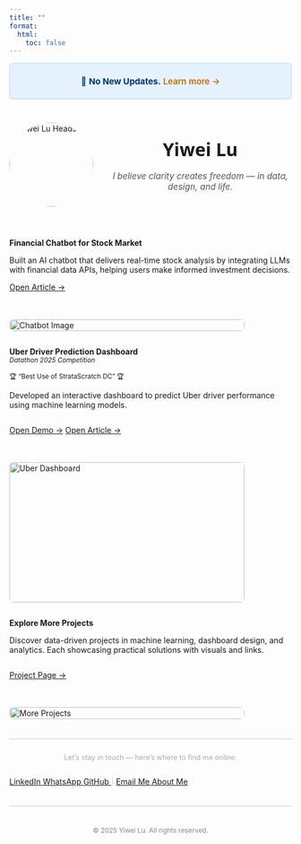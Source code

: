 ```yaml
---
title: ""
format:
  html: 
    toc: false
---
```


<!-- ✅ Announcement Bar -->
<div class="announcement-bar">
  📢 <strong> No New Updates. </strong>
  <a href="https://lywww88.github.io/" target="_blank">Learn more →</a>
</div>

<!-- ✅ Announcement Bar Style -->
<style>
.announcement-bar {
  display: flex;
  justify-content: center;    
  align-items: center;        
  flex-wrap: nowrap;          
  white-space: nowrap;       
  gap: .6em;                  

  background: #e6f2ff;
  color: #003366;
  font-weight: 500;
  font-size: 0.95rem;

  min-height: 40px;
  padding: 0.4em 1em;

  border-radius: 0.4em;
  border: 1px solid #b3d7ff;
  box-shadow: 0 1px 5px rgba(0, 0, 0, 0.05);

  width: 100%;
  margin: 0.8em 0 1em 0;
  box-sizing: border-box;
}

.announcement-bar strong,
.announcement-bar a {
  display: inline-flex;
  align-items: center;   
  line-height: 1;        
}

.announcement-bar a {
  color: #c76a00;
  font-weight: 600;
  text-decoration: none;
}

.announcement-bar a:hover {
  text-decoration: underline;
}
</style>

<!-- Profile Section -->
<div style="display: flex; flex-wrap: wrap; align-items: center; gap: 2em; max-width: 900px; margin: 2em auto;">

  <!-- Avatar -->
  <img src="images/Headshot.jpg" alt="Yiwei Lu Headshot" style="width:150px; height:150px; border-radius:50%;"/>

  <!-- Name + Motto -->
  <div style="flex: 1;" markdown="1">

<div style="text-align: center;">
  <span style="font-family: system-ui, -apple-system, BlinkMacSystemFont, 'Segoe UI', Roboto, 'Helvetica Neue', sans-serif; font-size: 2.3em; font-weight: 800;">
    Yiwei Lu
  </span>  
  <br/>
  <span style="font-style: italic; font-size: 1.1em; color: #555;">
    I believe clarity creates freedom — in data, design, and life.
  </span>
</div>

  </div>

</div>

::: { .project-card style="display: flex; flex-wrap: wrap; gap: 1.5em; align-items: flex-start;" markdown="1" }

<!-- Left Text -->
<div style="flex: 1;" markdown="1">
**Financial Chatbot for Stock Market**

Built an AI chatbot that delivers real-time stock analysis by integrating LLMs with financial data APIs, helping users make informed investment decisions.

<div style="margin-top: 1em;">
  [Open Article →](https://medium.com/@dylankl_74733/revolutionizing-stock-market-insights-the-financial-chatbot-that-empowers-investors-d1d8197e6c13){.btn}
</div>
</div>

<!-- Right Pic -->
<div style="flex: 0 0 420px;">
  <img src="images/financial-chatbot1.gif"
       alt="Chatbot Image"
       style="width: 100%; height: auto; border-radius: 0.5em;" />
</div>

:::

::: {.project-card}
<div style="display: flex; flex-wrap: wrap; gap: 1.5em; align-items: flex-start;" markdown="1">

<!-- Left Contents -->
<div style="flex: 1;" markdown="1">
**Uber Driver Prediction Dashboard**  
<small><em>Datathon 2025 Competition</em></small>  

<small>🏆 “Best Use of StrataScratch DC” 🏆</small>


Developed an interactive dashboard to predict Uber driver performance using machine learning models.  

<div style="margin-top: 1em; display: flex; gap: 0.8em;">
  <a href="https://syntax3rr0r1.netlify.app/" class="btn" target="_blank">Open Demo →</a>
  <a href="https://devpost.com/software/uber-driver-conversion-analysis" class="btn" target="_blank">Open Article →</a>
</div>
</div>

<!-- Right Pic -->
<div style="flex: 0 0 420px;">
  <img src="images/datathon.jpg"
       alt="Uber Dashboard"
       style="width: 100%; height: 250px; border-radius: 0.5em;" />
</div>

</div>
::: 

::: {.project-card}
<div style="display: flex; flex-wrap: wrap; gap: 1.5em; align-items: flex-start;" markdown="1">

<!-- Left Contents -->
<div style="flex: 1;" markdown="1">
**Explore More Projects**  

Discover data-driven projects in machine learning, dashboard design, and analytics. Each showcasing practical solutions with visuals and links.

<div style="margin-top: 1em; display: flex; gap: 0.8em;">
  <a href="https://lywww88.github.io/projects/" class="btn" target="_blank">Project Page →</a>
</div>
</div>

<!-- Right Pic -->
<div style="flex: 0 0 420px;">
  <img src="images/project.jpg"
       alt="More Projects"
       style="width: 100%; height: auto; border-radius: 0.5em;" />
</div>

</div>
:::

<div aria-hidden="true" style="border-top: 1px solid #ccc; margin: 1.5em 0;"></div>

<p style="text-align: center; color: #aaa; font-size: 0.9em; margin-top: 2em;">
  Let’s stay in touch — here’s where to find me online.
</p>

<div class="connect-container" style="display: flex; flex-wrap: wrap; gap: 1em; align-items: center;">
  <a href="https://www.linkedin.com/in/yiwei-lu78" class="btn" target="_blank">
    <i class="bi bi-linkedin"></i> LinkedIn
  </a>
  <a href="https://wa.me/6266736276" class="btn" target="_blank">
    <i class="bi bi-whatsapp"></i> WhatsApp
  </a>
  <a href="https://github.com/lywww88" class="btn" target="_blank">
    <i class="bi bi-github"></i> GitHub
  </a>
  <span style="color: #ccc;">|</span>
  <a href="mailto:yiweilu36@uci.edu" class="btn">
    <i class="bi bi-envelope"></i> Email Me
  </a>
  <a href="https://lywww88.github.io/about.html" class="btn">
    <i class="bi bi-person-circle"></i> About Me
  </a>
</div>

<div aria-hidden="true" style="border-top: 1px solid #ccc; margin: 1.5em 0;"></div>

<p style="text-align: center; color: #888; font-size: 0.85em; margin-top: 3em;">
  © 2025 Yiwei Lu. All rights reserved.
</p>
